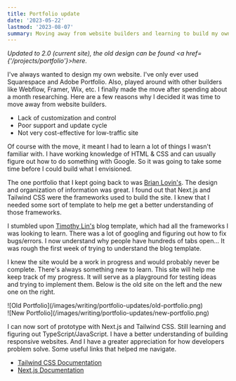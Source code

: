 ```yaml
---
title: Portfolio update
date: '2023-05-22'
lastmod: '2023-08-07'
summary: Moving away from website builders and learning to build my own website.
---
```


_Updated to 2.0 (current site), the old design can be found <a href={'/projects/portfolio'}>here</a>._

I've always wanted to design my own website. I've only ever used Squarespace and Adobe Portfolio. Also, played around with other builders like Webflow, Framer, Wix, etc. I finally made the move after spending about a month researching. Here are a few reasons why I decided it was time to move away from website builders.

- Lack of customization and control
- Poor support and update cycle
- Not very cost-effective for low-traffic site

Of course with the move, it meant I had to learn a lot of things I wasn't familiar with. I have working knowledge of HTML & CSS and can usually figure out how to do something with Google. So it was going to take some time before I could build what I envisioned.

The one portfolio that I kept going back to was [Brian Lovin's](https://brianlovin.com). The design and organization of information was great. I found out that Next.js and Tailwind CSS were the frameworks used to build the site. I knew that I needed some sort of template to help me get a better understanding of those frameworks.

I stumbled upon [Timothy Lin's](https://github.com/timlrx/tailwind-nextjs-starter-blog) blog template, which had all the frameworks I was looking to learn. There was a lot of googling and figuring out how to fix bugs/errors. I now understand why people have hundreds of tabs open... It was rough the first week of trying to understand the blog template.

I knew the site would be a work in progress and would probably never be complete. There's always something new to learn. This site will help me keep track of my progress. It will serve as a playground for testing ideas and trying to implement them. Below is the old site on the left and the new one on the right.

<div className="grid sm:grid-cols-2 gap-3 py-4">
  <div>![Old Portfolio](/images/writing/portfolio-updates/old-portfolio.png)</div>
  <div>![New Portfolio](/images/writing/portfolio-updates/new-portfolio.png)</div>
</div>

I can now sort of prototype with Next.js and Tailwind CSS. Still learning and figuring out TypeScript/JavaScript. I have a better understanding of building responsive websites. And I have a greater appreciation for how developers problem solve. Some useful links that helped me navigate.

- [Tailwind CSS Documentation](https://tailwindcss.com/docs/installation)
- [Next.js Documentation](https://nextjs.org/docs/getting-started)
